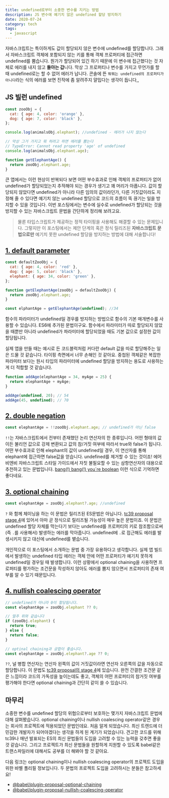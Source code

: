 ```yaml
---
title: undefined로부터 소중한 변수를 지키는 방법
description: JS 변수에 예기치 않은 undefined 할당 방지하기
date: 2020-07-24
category: tech
tags:
  - javascript
---
```


자바스크립트는 특이하게도 값이 할당되지 않은 변수에 undefined를 할당합니다. 그래서 자바스크립트 객체에 포함되지 않는 키를 통해 객체 프로퍼티에 접근하면 undefined를 뿜습니다. 뭔가가 할당되어 있긴 하기 때문에 이 변수에 접근했다는 것 자체로 에러를 내지 않고 **돌아는 갑**니다. 막상 그 프로퍼티나 변수를 가지고 무언가를 할 때 undefined로는 할 수 없어 에러가 납니다. 콘솔에 뜬 `뭐뭐는 undefined의 프로퍼티가 아니다`라는 식의 에러를 보면 진작에 좀 알려주지 얄밉다는 생각이 듭니다,,

## JS 빌런 undefined

```javascript
const zooObj = {
  cat: { age: 4, color: 'orange' },
  dog: { age: 7, color: 'black' },
};

console.log(animalsObj.elephant); //undefined - 에러가 나지 않는다

// 막상 그거 가지고 뭐 하려고 하면 에러를 뿜는다
// TypeError: Cannot read property 'age' of undefined
console.log(animalsObj.elephant.age);

function getElephantAge() {
  return zooObj.elephant.age;
}
```

큰 앱에서는 이런 현상이 반복되다 보면 어떤 부수효과로 인해 객체의 프로퍼티가 없어 undefined가 할당되었는지 추적해야 되는 경우가 생기고 꽤 머리가 아픕니다. 값이 할당되지 않았다면 undefined가 아니라 다른 임의의 값이라던가, 다른 거짓값이라도 지정해 줄 수 있다면 예기치 않는 undefined 할당으로 코드의 흐름이 뚝 끊기는 일을 방지할 수 있을 것입니다. 이번 포스팅에서는 변수에 실수로 undefined가 할당되는 것을 방지할 수 있는 자바스크립트 문법을 간단하게 정리해 보려고요.

> 물론 타입스크립트가 제공하는 정적 타이핑을 사용해도 해결할 수 있는 문제입니다. 그렇지만 이 포스팅에서는 제안 단계의 혹은 정식 릴리즈된 **자바스크립트 문법으로만** 예기치 못한 undefined 할당을 방지하는 방법에 대해 서술합니다!

## [1. default parameter](https://developer.mozilla.org/ko/docs/Web/JavaScript/Reference/Functions/Default_parameters)

```javascript
const defaultZooObj = {
  cat: { age: 4, color: 'red' },
  dog: { age: 5, color: 'black' },
  elephant: { age: 34, color: 'green' },
};

function getElephantAge(zooObj = defaultZooObj) {
  return zooObj.elephant.age;
}

const elphantAge = getElephantAge(undefined); //34
```

함수의 파라미터가 undefined일 경우를 방지하는 방법으로 함수의 기본 매개변수를 사용할 수 있습니다. ES6에 추가된 문법이구요. 함수에서 파라미터가 따로 할당되지 않았을 때뿐만 아니라 undefined가 파라미터에 할당되었을 때도 기본 값으로 설정한 값이 할당됩니다.

실제 앱을 만들 때는 예시로 든 코드블럭처럼 커다란 default 값을 따로 할당해주는 일은 드물 것 같습니다. 타이핑 측면에서 너무 손해인 것 같아요. 중첩된 객체같은 복잡한 파라미터 보다는 원시 타입의 파라미터에 undefined 할당을 방지하는 용도로 사용하는게 더 적합할 것 같습니다.

```javascript
function addAge(elephantAge = 34, myAge = 25) {
  return elephantAge + myAge;
}

addAge(undefined, 20); // 54
addAge(45, undefined); // 70
```

## [2. double negation](<https://developer.mozilla.org/ko/docs/Web/JavaScript/Reference/Operators/%EB%85%BC%EB%A6%AC_%EC%97%B0%EC%82%B0%EC%9E%90(Logical_Operators)>)

```javascript
const elephantAge = !!zooObj.elephant.age; // undefined가 아닌 false
```

`!!`는 자바스크립트에서 전부터 존재했던 논리 연산자의 한 종류입니다. 어떤 형태의 값이든 불리언 값으로 강제 변환되고 값의 참/거짓 여부에 따라서 true와 false가 됩니다. 어떤 부수효과로 인해 elephant의 값이 undefined일 경우, 이 연산자를 통해 elephant에 접근하면 false값을 얻습니다. undefined를 제거할 수 있는 것이죠! 에어비엔비 자바스크립트 스타일 가이드에서 자칫 불필요할 수 있는 삼항연산자의 대용으로 추천하고 있는 문법입니다. [bang(!) bang(!) you`re boolean](https://medium.com/better-programming/javascript-bang-bang-i-shot-you-down-use-of-double-bangs-in-javascript-7c9d94446054) 이런 식으로 기억하면 좋다네요.

## [3. optional chaining](https://developer.mozilla.org/ko/docs/Web/JavaScript/Reference/Operators/Optional_chaining)

```javascript
const elephantAge = zooObj.elephant?.age; //undefined
```

`?` 와 함께 체이닝을 하는 이 문법은 릴리즈된 ES문법은 아닙니다. [tc39 proposal stage 4](https://github.com/tc39/proposal-optional-chaining/)에 있어서 아마 곧 정식으로 릴리즈될 가능성이 매우 높은 문법이죠. 이 문법은 undefined 할당 자체를 막는다기 보다는 undefined를 프로퍼티의 키로 참조함으로써(즉 `.`를 사용해서) 발생하는 에러를 막아줍니다. undefined에 `.`로 접근해도 에러를 발생시키지 않고 대신에 undefined를 뱉습니다.

개인적으로 이 포스팅에서 소개하는 문법 중 가장 유용하다고 생각합니다. 실제 앱 빌드에서 발생하는 undefined 타입 에러는 객체 안에 어떤 프로퍼티가 예기치 못하게 undefined일 경우일 때 발생합니다. 이런 상황에서 optional chaining을 사용하면 프로퍼티를 평가하는 조건문을 작성하지 않아도 에러를 뿜지 않으면서 프로퍼티의 존재 여부를 알 수 있기 때문입니다.

## [4. nullish coalescing operator](https://developer.mozilla.org/ko/docs/Web/JavaScript/Reference/Operators/Nullish_coalescing_operator)

```javascript
// undefined가 아니라 0이 할당됩니다.
const elephantAge = zooObj.elephant ?? 0;

// 얼추 위와 같습니다
if (zooObj.elephant) {
  return true;
} else {
  return false;
}

// optinal chaining과 궁합이 좋습니다.
const elephantAge = zooObj.elephant?.age ?? 0;
```

`??`, 널 병합 연산자는 연산자 왼쪽의 값이 거짓값이라면 연산자 오른쪽의 값을 자동으로 할당합니다. 이 문법도 [tc39 proposal의 stage 4](https://github.com/tc39/proposal-nullish-coalescing)에 있습니다. 완전 간결한 조건문 같은 느낌이라 코드의 가독성을 높이는데도 좋고, 객체의 어떤 프로퍼티의 참거짓 여부를 평가해야 한다면 optional chaining과 간단히 같이 쓸 수 있습니다.

## 마무리

소중한 변수를 undefined 할당의 위협으로부터 보호하는 몇가지 자바스크립트 문법에 대해 살펴봤습니다. optional chaining이나 nullish coalescing operator같은 경우는 회사의 프로젝트에 적용되었던 문법인데요. 처음 알게 되었습니다. 최신 트렌드에 더 민감한 개발자가 되어야겠다는 생각을 하게 된 계기가 되었습니다. 견고한 코드를 위해 tc39나 매년 발표되는 ES의 최신 문법들의 도입을 고려할 수 있는 능력을 갖추면 좋을 것 같습니다. 그리고 프로젝트가 최신 문법들을 원할하게 지원할 수 있도록 babel같은 트랜스파일러에 대해서도 공부를 더 해봐야 할 것 같아요.

다음 링크는 optional chaining이나 nullish coalescing operator의 프로젝트 도입을 위한 바벨 폴리필 정보입니다. 두 문법의 프로젝트 도입을 고려하시는 분들은 참고하세요!

- [@babel/plugin-proposal-optional-chaining](https://babeljs.io/docs/en/babel-plugin-proposal-optional-chaining)
- [@babel/plugin-proposal-nullish-coalescing-operator](https://babeljs.io/docs/en/babel-plugin-proposal-nullish-coalescing-operator)
